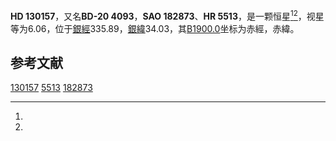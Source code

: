 {{Starbox begin
| name = HD 130157
}}
{{Starbox observe
| epoch = [[J2000.0|J2000.0]]
| constell = {{星座名待查}}<ref name=SIMBAD>{{cite web
 | url=http://simbad.u-strasbg.fr/simbad/sim-id?Ident=HR+5513
 | title=Pulsating variable Star
 | publisher=Centre de Données astronomiques de Strasbourg
 | work=SIMBAD
 | accessdate=2012-07-13
 | archive-date=2016-03-19
 | archive-url=https://web.archive.org/web/20160319022728/http://simbad.u-strasbg.fr/simbad/sim-id?Ident=HR+5513
 | dead-url=no
 }}</ref><ref name=DATA>{{cite web
 | url=http://vizier.u-strasbg.fr/viz-bin/VizieR-5?-out.add=.&-source=5050&-corr=PK=HR&-out.max=9999&HR=5513
 | title=VizieR Detailed Page
 | accessdate=2012-07-13
 | archive-date=2019-02-16
 | archive-url=https://web.archive.org/web/20190216083143/http://vizier.u-strasbg.fr/viz-bin/VizieR-5?-out.add=.&-source=5050&-corr=PK=HR&-out.max=9999&HR=5513
 | dead-url=no
 }}</ref>
| 星官 = 
| ra = {{RA|14|47|13.7}}<ref name=SIMBAD /><ref name=DATA />
| dec = {{DEC|-21|19|29}}<ref name=SIMBAD /><ref name=DATA />
| appmag_v = 6.06<ref name=SIMBAD /><ref name=DATA />
}}
{{Starbox character
| class = K5III<ref name=SIMBAD /><ref name=DATA />
| b-v = 1.65<ref name=SIMBAD /><ref name=DATA />
| u-b = 1.98<ref name=SIMBAD /><ref name=DATA />
| r-i = <ref name=SIMBAD /><ref name=DATA />
| variable = 
}}
{{Starbox astrometry
| radial_v = 1.98
| prop_mo_ra = -24
| parallax = 
| p_error = 
}}
{{Starbox catalog
| names =BD-20 4093，[[SAO星表|SAO]] 182873，[[HD星表|HD]] 130157，[[HR星表|HR]] 5513}}
{{Starbox reference |Simbad=HR+5513}}
{{Starbox end}}

'''HD 130157'''，又名'''BD-20 4093'''，'''SAO 182873'''、'''HR 5513'''，是一颗恒星<ref name=SIMBAD /><ref name=DATA />，视星等为6.06，位于[[銀道座標系|銀經]]335.89，[[銀道座標系|銀緯]]34.03，其[[B1900.0|B1900.0]]坐标为赤經{{RA|14|41|32.4}}，赤緯{{DEC|-20|34.03|19}}。

== 参考文献 ==
{{reflist}}

{{star-stub}}

[[Category:HD和HDE天體|130157]]
[[Category:HR天體|5513]]
[[Category:SAO天體|182873]]